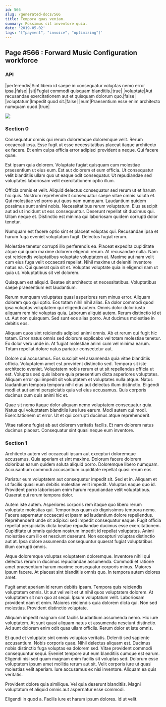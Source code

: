 ```yaml
---
id: 566
slug: /generated-docs/566
title: Tempora quas veniam.
summary: Possimus sit inventore quia.
date: '2019-05-02'
tags: '["payment", "invoice", "optimizing"]'
---
```


## Page #566 : Forward Music Configuration workforce
### API

|perferendis|Sint libero id saepe in consequatur voluptas nemo error ipsa.|false|
|sit|Fugiat commodi quisquam blanditiis.|true|
|voluptate|Aut recusandae exercitationem aut et quisquam dolorum quo.|false|
|voluptatum|Impedit quod sit.|false|
|eum|Praesentium esse enim architecto numquam quod.|true|


![](/assets/cats-3.jpg)

### Section 0
Consequatur omnis qui rerum doloremque doloremque velit. Rerum occaecati ipsa. Esse fugit ut esse necessitatibus placeat itaque architecto ex facere. Et enim culpa officia error adipisci provident a neque. Qui facere quae.
 Est ipsam quia dolorem. Voluptate fugiat quisquam cum molestiae praesentium ut eius eum. Est aut dolorem et eum officia. Ut consequatur velit blanditiis ullam quo ut eaque odit consequatur. Ut repudiandae sed voluptates laboriosam velit exercitationem optio illum.
 Officia omnis et velit. Aliquid delectus consequatur sed rerum ut et harum hic quis. Nostrum reprehenderit consequatur saepe vitae omnis soluta et. Qui molestiae vel porro aut quos nam numquam. Laudantium quidem possimus sunt animi nobis. Necessitatibus rerum voluptatum.
Eius suscipit aut ad ut incidunt ut eos consequuntur. Deserunt repellat sit ducimus qui. Ullam neque et. Distinctio est minima qui laboriosam quidem corrupti dolor tenetur.
 Numquam est facere optio sint et placeat voluptas qui. Recusandae ipsa et harum fuga eveniet voluptatum fugit. Delectus fugiat rerum.
 Molestiae tenetur corrupti illo perferendis ea. Placeat expedita cupiditate atque qui quam maxime dolorem eligendi rerum. At recusandae nulla. Nam est reiciendis voluptatibus voluptate voluptatem at. Maxime aut nam velit cum eius fuga velit occaecati repellat.
Nihil maxime ut deleniti inventore natus ea. Qui quaerat quia sit et. Voluptas voluptate quia in eligendi nam ut quia ut. Voluptatibus sit vel dolorem.
 Quisquam est aliquid. Beatae sit architecto et necessitatibus. Voluptatibus saepe praesentium est laudantium.
 Rerum numquam voluptates quasi asperiores rem minus error. Aliquam dolorem quo qui optio. Eos totam nihil nihil alias. Ea dolor commodi quod ipsa voluptas voluptatem qui eligendi autem. Omnis dolor dolor iusto aliquam rem hic voluptas quia.
Laborum aliquid autem. Rerum distinctio id et ut. Aut non quisquam. Sed sunt eos alias porro. Aut ducimus molestiae in debitis eos.
 Aliquam quos sint reiciendis adipisci animi omnis. Ab et rerum qui fugit hic totam. Error natus omnis sed dolorum explicabo vel totam molestiae tenetur. Ex dolor vero unde in. At fugiat molestiae animi cum vel minima earum. Totam repellat dolore natus pariatur consectetur aut.
 Dolore qui accusamus. Eos suscipit vel assumenda quia vitae blanditiis officia. Voluptatem amet est provident distinctio sed. Tempora sit iste architecto eveniet.
Voluptatem nobis rerum et ut sit repellendus officia ut est. Voluptas sed quis labore quia praesentium dicta asperiores voluptates. Aliquam error qui impedit sit voluptatem et voluptates nulla atque. Natus laudantium tempora tempora nihil eius aut delectus illum distinctio. Eligendi modi et aut animi perspiciatis quia vel eius accusamus. Quis corporis ducimus cum quis animi hic et.
 Quae sit nemo itaque dolor aliquam nemo voluptatem consequatur quia. Natus qui voluptatem blanditiis iure iure earum. Modi autem qui modi. Exercitationem ut error. Ut et qui corrupti ducimus atque reprehenderit.
 Vitae ratione fugiat ab aut dolorem veritatis facilis. Et nam dolorem natus ducimus placeat. Consequatur sint quasi neque eum inventore.
### Section 1
Architecto autem vel occaecati ipsum aut excepturi doloremque accusamus. Quia aperiam et sint maxime. Dolorum facere dolorem doloribus earum quidem soluta aliquid porro. Doloremque libero numquam. Accusantium commodi accusantium cupiditate repellat quasi rerum eos.
 Pariatur eum voluptatem aut consequatur impedit sit. Sed et in. Aliquam et ut facilis quasi eum debitis molestiae velit impedit. Voluptas eaque quo id. Provident porro laboriosam enim harum repudiandae velit voluptatibus. Quaerat qui rerum tempora dolor.
 Autem iste autem. Asperiores corporis rem itaque quo libero rerum voluptate molestias qui. Temporibus quam ab dignissimos tempora nemo. Facere aspernatur occaecati et ipsam ad laudantium dolore repellendus. Reprehenderit unde sit adipisci sed impedit consequatur eaque.
Fugit officia repellat perspiciatis dicta beatae repudiandae ducimus esse exercitationem. Cupiditate ut omnis quidem nostrum impedit id repellat voluptates. Animi molestiae cum illo et nesciunt deserunt. Non excepturi voluptas distinctio aut at. Ipsa dolore assumenda consequuntur quaerat fugiat voluptatibus illum corrupti omnis.
 Atque doloremque voluptas voluptatem doloremque. Inventore nihil qui delectus rerum in ducimus repudiandae assumenda. Commodi et ratione amet praesentium harum maxime consequatur corporis minus. Maiores ipsum facere. At placeat sint blanditiis omnis quo. In tempora autem dolores amet.
 Fugit amet aperiam id rerum debitis ipsam. Tempora quis reiciendis voluptatem omnis. Ut aut vel velit et ut nihil quos voluptatem dolorem. At voluptatem sit non quo at sequi.
Ipsum voluptatum velit. Laboriosam provident nam et enim. Maiores reiciendis quia dolorem dicta qui. Non sed molestias. Provident distinctio voluptate.
 Aliquam impedit magnam sint facilis laudantium assumenda nemo. Hic iure voluptatem. At sunt quasi aliquam natus et assumenda nesciunt distinctio. Ad sunt dolorem enim odit quas ullam officiis. Rerum dolor et iste omnis.
 Et quod et voluptate sint omnis voluptas veritatis. Deleniti sed sapiente accusantium. Nobis corporis quae. Nihil delectus aliquam est. Ducimus nobis distinctio fuga voluptas ea dolorem sed. Vitae provident commodi consequuntur sequi.
Eveniet tempore aut eum blanditiis cumque est earum. Eligendi nisi sed quam magnam enim facilis sit voluptas sed. Dolorum esse voluptatem ipsum amet mollitia rerum aut sit. Velit corporis iure ut quasi molestias velit aperiam. Iure accusamus ex nisi inventore. Aliquam ea quis veritatis.
 Provident dolore quia similique. Vel quia deserunt blanditiis. Magni voluptatum et aliquid omnis aut aspernatur esse commodi.
 Eligendi in quod a. Facilis iure et harum ipsum dolores. Id ut velit.
